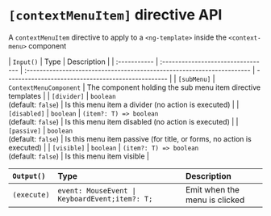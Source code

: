 
<Meta title="Context Menu/Documentation/[contextMenuItem]" />

# `[contextMenuItem]` directive API

A `contextMenuItem` directive to apply to a `<ng-template>` inside the `<context-menu>` component

| `Input()`    | Type                               | Description                                                            |
| :----------- | :--------------------------------- | :--------------------------------------------------------------------- | -------------------------------------------------- |
| `[subMenu]`  | `ContextMenuComponent`             | The component holding the sub menu item directive templates            |
| `[divider]`  | `boolean` <br />(default: `false`) | Is this menu item a divider (no action is executed)                    |
| `[disabled]` | `boolean`                          | `(item?: T) => boolean` <br />(default: `false`)                       | Is this menu item disabled (no action is executed) |
| `[passive]`  | `boolean` <br />(default: `false`) | Is this menu item passive (for title, or forms, no action is executed) |
| `[visible]`  | `boolean`                          | `(item?: T) => boolean` <br />(default: `false`)                       | Is this menu item visible                          |

| `Output()`  | Type                                           | Description                   |
| :---------- | :--------------------------------------------- | :---------------------------- |
| `(execute)` | `event: MouseEvent \| KeyboardEvent;item?: T;` | Emit when the menu is clicked |
